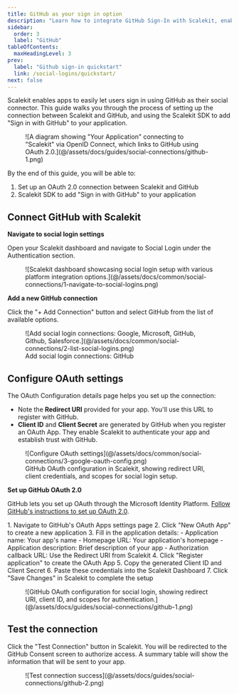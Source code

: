 ```yaml
---
title: GitHub as your sign in option
description: "Learn how to integrate GitHub Sign-In with Scalekit, enabling secure social authentication for your users with step-by-step OAuth configuration instructions."
sidebar:
  order: 3
  label: "GitHub"
tableOfContents:
  maxHeadingLevel: 3
prev:
  label: "Github sign-in quickstart"
  link: /social-logins/quickstart/
next: false
---
```



Scalekit enables apps to easily let users sign in using GitHub as their social connector. This guide walks you through
the process of setting up the connection between Scalekit and GitHub, and using the Scalekit SDK to add "Sign in with
GitHub" to your application.

<figure>
  ![A diagram showing "Your Application" connecting to "Scalekit" via OpenID Connect, which links to GitHub using OAuth 2.0.](@/assets/docs/guides/social-connections/github-1.png)
</figure>

By the end of this guide, you will be able to:

1. Set up an OAuth 2.0 connection between Scalekit and GitHub
2. Scalekit SDK to add "Sign in with GitHub" to your application

## Connect GitHub with Scalekit

**Navigate to social login settings**

Open your Scalekit dashboard and navigate to Social Login under the Authentication section.

<figure>
  ![Scalekit dashboard showcasing social login setup with various platform integration
  options.](@/assets/docs/common/social-connections/1-navigate-to-social-logins.png)
</figure>

**Add a new GitHub connection**

Click the "+ Add Connection" button and select GitHub from the list of available options.

<figure>
  ![Add social login connections: Google, Microsoft, GitHub, Github,
  Salesforce.](@/assets/docs/common/social-connections/2-list-social-logins.png)
  <figcaption>Add social login connections: GitHub</figcaption>
</figure>

## Configure OAuth settings

The OAuth Configuration details page helps you set up the connection:

- Note the **Redirect URI** provided for your app. You'll use this URL to register with GitHub.
- **Client ID** and **Client Secret** are generated by GitHub when you register an OAuth App. They enable Scalekit to
  authenticate your app and establish trust with GitHub.

<figure>
  ![Configure OAuth settings](@/assets/docs/common/social-connections/3-google-oauth-config.png)
  <figcaption>
    GitHub OAuth configuration in Scalekit, showing redirect URI, client credentials, and scopes for social login setup.
  </figcaption>
</figure>

**Set up GitHub OAuth 2.0**

GitHub lets you set up OAuth through the Microsoft Identity Platform.
<a href="https://docs.github.com/en/apps/oauth-apps/building-oauth-apps/creating-an-oauth-app" target="_blank" rel="noopener">Follow GitHub's instructions to set up OAuth 2.0</a>.

<Steps>
1. Navigate to GitHub's OAuth Apps settings page
2. Click "New OAuth App" to create a new application
3. Fill in the application details:
   - Application name: Your app's name
   - Homepage URL: Your application's homepage
   - Application description: Brief description of your app
   - Authorization callback URL: Use the Redirect URI from Scalekit
4. Click "Register application" to create the OAuth App
5. Copy the generated Client ID and Client Secret
6. Paste these credentials into the Scalekit Dashboard
7. Click "Save Changes" in Scalekit to complete the setup
</Steps>

<figure>
  ![GitHub OAuth configuration for social login, showing redirect URI, client ID, and scopes for
  authentication.](@/assets/docs/guides/social-connections/github-1.png)
</figure>

## Test the connection

Click the "Test Connection" button in Scalekit. You will be redirected to the GitHub Consent screen to authorize access.
A summary table will show the information that will be sent to your app.

<figure>
  ![Test connection success](@/assets/docs/guides/social-connections/github-2.png)
</figure>
